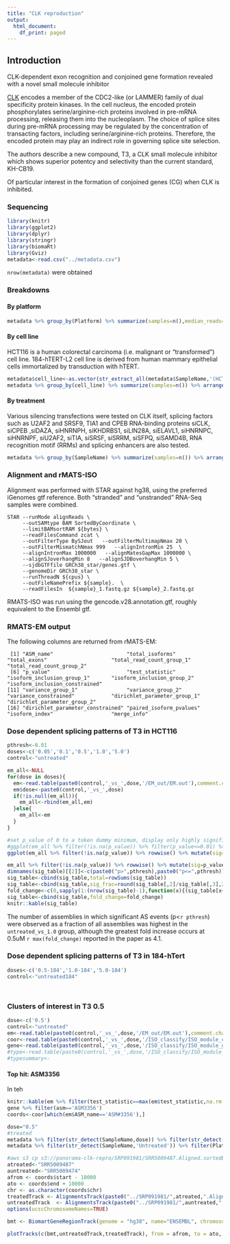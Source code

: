 ```yaml
---
title: "CLK reproduction"
output:
  html_document:
    df_print: paged
---
```


## Introduction
CLK-dependent exon recognition and conjoined gene formation revealed with a novel small molecule inhibitor

[CLK](https://www.ncbi.nlm.nih.gov/gene?Db=gene&Cmd=ShowDetailView&TermToSearch=1195) encodes a member of the CDC2-like (or LAMMER) family of dual specificity protein kinases. In the cell nucleus, the encoded protein phosphorylates serine/arginine-rich proteins involved in pre-mRNA processing, releasing them into the nucleoplasm. The choice of splice sites during pre-mRNA processing may be regulated by the concentration of transacting factors, including serine/arginine-rich proteins. Therefore, the encoded protein may play an indirect role in governing splice site selection.

The authors describe a new compound, T3, a CLK small molecule inhibitor which shows superior potentcy and selectivity than the current standard, KH-CB19.

Of particular interest in the formation of conjoined genes (CG) when CLK is inhibited.


### Sequencing

```r
library(knitr)
library(ggplot2)
library(dplyr)
library(stringr)
library(biomaRt)
library(Gviz)
metadata<-read.csv("../metadata.csv")
```

`nrow(metadata)` were obtained

### Breakdowns
#### By platform
```r
metadata %>% group_by(Platform) %>% summarize(samples=n(),median_reads=median(spots))
```

#### By cell line

HCT116 is a human colorectal carcinoma (i.e. malignant or "transformed") cell line. 184-hTERT-L2 cell line is derived from human mammary epithelial cells immortalized by transduction with hTERT.

```r
metadata$cell_line<-as.vector(str_extract_all(metadata$SampleName,'(HCT116|184-hTert)',simplify=TRUE))
metadata %>% group_by(cell_line) %>% summarize(samples=n()) %>% arrange(-samples)
```

#### By treatment

Various silencing transfections were tested on CLK itself, splicing factors such as U2AF2 and SRSF9, TIA1 and CPEB RNA-binding proteins
siCLK, siCPEB ,siDAZA, siHNRNPH, siKHDRBS1, siLIN28A, siELAVL1, siHNRNPC, siHNRNPF, siU2AF2, siTIA, siSRSF, siSRRM, siSFPQ, siSAMD4B, 
RNA recognition motif (RRMs) and splicing enhancers are also tested.


```r
metadata %>% group_by(SampleName) %>% summarize(samples=n()) %>% arrange(-samples)
```

### Alignment and rMATS-ISO
Alignment was performed with STAR against hg38, using the preferred iGenomes gtf reference. Both "stranded" and "unstranded" RNA-Seq samples were combined.

```
STAR --runMode alignReads \
     --outSAMtype BAM SortedByCoordinate \
     --limitBAMsortRAM ${bytes} \
     --readFilesCommand zcat \
     --outFilterType BySJout   --outFilterMultimapNmax 20 \
     --outFilterMismatchNmax 999   --alignIntronMin 25  \
     --alignIntronMax 1000000   --alignMatesGapMax 1000000 \
     --alignSJoverhangMin 8   --alignSJDBoverhangMin 5 \
     --sjdbGTFfile GRCh38_star/genes.gtf \
     --genomeDir GRCh38_star \
     --runThreadN ${cpus} \
     --outFileNamePrefix ${sample}.  \
     --readFilesIn  ${sample}_1.fastq.gz ${sample}_2.fastq.gz
```

RMATS-ISO was run using the gencode.v28.annotation.gtf, roughly equivalent to the Ensembl gtf.


### RMATS-EM output

The following columns are returned from rMATS-EM:
```
 [1] "ASM_name"                        "total_isoforms"                  "total_exons"                     "total_read_count_group_1"        "total_read_count_group_2"       
 [6] "p_value"                         "test_statistic"                  "isoform_inclusion_group_1"       "isoform_inclusion_group_2"       "isoform_inclusion_constrained"  
[11] "variance_group_1"                "variance_group_2"                "variance_constrained"            "dirichlet_parameter_group_1"     "dirichlet_parameter_group_2"    
[16] "dirichlet_parameter_constrained" "paired_isoform_pvalues"          "isoform_index"                   "merge_info"   
```

### Dose dependent splicing patterns of T3 in HCT116

```r
pthresh<-0.01
doses<-c('0.05','0.1','0.5','1.0','5.0')
control<-"untreated"
```

```r
em_all<-NULL
for(dose in doses){
  em<-read.table(paste0(control,'_vs_',dose,'/EM_out/EM.out'),comment.char = '',strip.white = TRUE, header=TRUE)
  em$dose<-paste0(control,'_vs_',dose)
  if(!is.null(em_all)){
    em_all<-rbind(em_all,em)
  }else{
    em_all<-em
  }
}

#set p_value of 0 to a token dummy minimum, display only highly significant assemblies
#ggplot(em_all %>% filter(!is.na(p_value)) %>% filter(p_value<=0.01) %>% rowwise() %>% dplyr::mutate(p_value = max(p_value,1e-16)),aes(-log(p_value)))+geom_histogram(binwidth=1)+facet_wrap(.~dose)
ggplot(em_all %>% filter(!is.na(p_value)) %>% rowwise() %>% mutate(sig=ifelse(p_value<=pthresh,paste0("p<=",pthresh),paste0("p>",pthresh))),aes(sig))+geom_bar(stat="count")+facet_wrap(.~dose)
```


```r
em_all %>% filter(!is.na(p_value)) %>% rowwise() %>% mutate(sig=p_value<=pthresh) %>% group_by(dose,sig) %>% summarize(cnt=n()) %>% reshape2::acast(dose~sig) -> sig_table
dimnames(sig_table)[[2]]<-c(paste0("p>",pthresh),paste0("p<=",pthresh))
sig_table<-cbind(sig_table,total=rowSums(sig_table))
sig_table<-cbind(sig_table,sig_frac=round(sig_table[,2]/sig_table[,3],2))
fold_change<-c(0,sapply(1:(nrow(sig_table)-1),function(x){(sig_table[x+1,2]/sig_table[x+1,3])/(sig_table[x,2]/sig_table[x,3])}))
sig_table<-cbind(sig_table,fold_change=fold_change)
knitr::kable(sig_table)
```

The number of assemblies in which significant AS events (p<`r pthresh`) were observed as a fraction of all assemblies was highest in the `untreated_vs_1.0` group, although the greatest fold increase occurs at 0.5uM `r max(fold_change)` reported in the paper as 4.1.

### Dose dependent splicing patterns of T3 in 184-hTert
```r
doses<-c('0.5-184','1.0-184','5.0-184')
control<-"untreated184"
```

```r
```

```r
```

### Clusters of interest in T3 0.5
```r
dose<-c('0.5')
control<-"untreated"
em<-read.table(paste0(control,'_vs_',dose,'/EM_out/EM.out'),comment.char = '',strip.white = TRUE, header=TRUE)
coor<-read.table(paste0(control,'_vs_',dose,'/ISO_classify/ISO_module_coor.txt'),comment.char = '',strip.white = TRUE, header=FALSE,sep=":",col.names = c("chr","strand","start","end"))
gene<-read.table(paste0(control,'_vs_',dose,'/ISO_classify/ISO_module_gene.txt'),comment.char = '',strip.white = TRUE, header=FALSE,sep="_",col.names= c("asm","hugo","ensg"))
#type<-read.table(paste0(control,'_vs_',dose,'/ISO_classify/ISO_module_type.txt'),comment.char = '',strip.white = TRUE, header=FALSE)
#typesummary<-
```

#### Top hit: ASM3356

In teh 
```r
knitr::kable(em %>% filter(test_statistic==max(em$test_statistic,na.rm = TRUE)))
gene %>% filter(asm=='ASM3356')
coords<-coor[which(em$ASM_name=='ASM#3356'),]
```

```r
dose="0.5"
#treated
metadata %>% filter(str_detect(SampleName,dose)) %>% filter(str_detect(SampleName,'T3')) %>% filter(Platform=='ILLUMINA') %>% filter(str_detect(SampleName,'HCT116'))  %>% dplyr::pull(Run) -> treated
metadata %>% filter(str_detect(SampleName,'Untreated')) %>% filter(Platform=='ILLUMINA') %>% filter(str_detect(SampleName,'HCT116')) %>% dplyr::pull(Run) -> untreated

#aws s3 cp s3://panorama-clk-repro/SRP091981/SRR5009487.Aligned.sortedByCoord.out.bam SRP091981/
atreated<-"SRR5009487"
auntreated<-"SRR5009474"
afrom <- coords$start - 10000
ato <- coords$end + 10000
chr <- as.character(coords$chr)
treatedTrack <- AlignmentsTrack(paste0("../SRP091981/",atreated,".Aligned.sortedByCoord.out.bam"), isPaired = TRUE,name = metadata %>% filter(Run==atreated) %>% pull(SampleName) %>% as.character())
untreatedTrack  <- AlignmentsTrack(paste0("../SRP091981/",auntreated,".Aligned.sortedByCoord.out.bam"), isPaired = TRUE, name = metadata %>% filter(Run==auntreated) %>% pull(SampleName) %>% as.character())
options(ucscChromosomeNames=TRUE)

bmt <- BiomartGeneRegionTrack(genome = "hg38", name="ENSEMBL", chromosome = chr, start = afrom, end = ato,biomart=biomaRt::useMart(biomart="ensembl",dataset="hsapiens_gene_ensembl") , stacking = "full")

plotTracks(c(bmt,untreatedTrack,treatedTrack), from = afrom, to = ato, chromosome = chr, type = c("coverage","sashimi"))
```